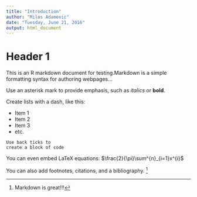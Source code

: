 ```yaml
---
title: "Introduction"
author: "Milos Adamovic"
date: "Tuesday, June 21, 2016"
output: html_document
---
```


# Header 1

This is an R markdown document for testing.Markdown is a simple formatting syntax for authoring webpages...

Use an asterisk mark to provide emphasis, such as *italics* or **bold**.

Create lists with a dash, like this:

- Item 1
- Item 2
- Item 3
- etc.

```
Use back ticks to 
create a block of code
```

You can even embed LaTeX equations:
$\frac{2}{\pi}\sum^{n}_{i=1}x^{i}$

You can also add footnotes, citations, and a bibliography. [^1]

[^1]: Markdown is great!!!


